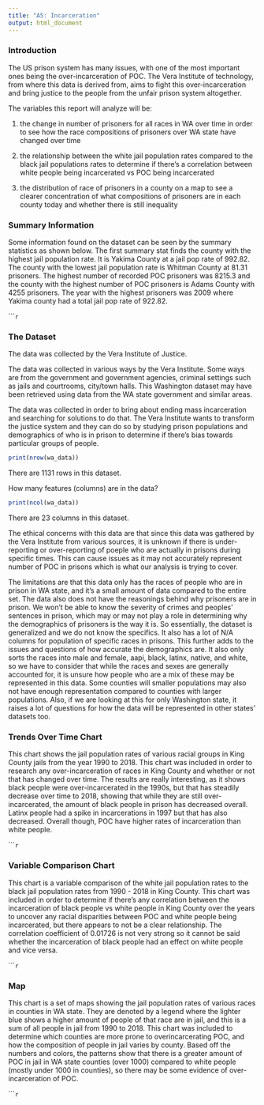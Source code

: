 ```yaml
---
title: "A5: Incarceration"
output: html_document
---
```


### Introduction

The US prison system has many issues, with one of the most important ones being the over-incarceration of POC. The Vera Institute of technology, from where this data is derived from, aims to fight this over-incarceration and bring justice to the people from the unfair prison system altogether.

The variables this report will analyze will be:

(1) the change in number of prisoners for all races in WA over time in order to see how the race compositions of prisoners over WA state have changed over time

(2) the relationship between the white jail population rates compared to the black jail populations rates to determine if there's a correlation between white people being incarcerated vs POC being incarcerated

(3) the distribution of race of prisoners in a county on a map to see a clearer concentration of what compositions of prisoners are in each county today and whether there is still inequality

### Summary Information

Some information found on the dataset can be seen by the summary statistics as shown below. The first summary stat finds the county with the highest jail population rate. It is Yakima County at a jail pop rate of 992.82. The county with the lowest jail population rate is Whitman County at 81.31 prisoners. The highest number of recorded POC prisoners was 8215.3 and the county with the highest number of POC prisoners is Adams County with 4255 prisoners. The year with the highest prisoners was 2009 where Yakima county had a total jail pop rate of 922.82.

``````r
```

### The Dataset

The data was collected by the Vera Institute of Justice.

The data was collected in various ways by the Vera Institute. Some ways are from the government and government agencies, criminal settings such as jails and courtrooms, city/town halls. This Washington dataset may have been retrieved using data from the WA state government and similar areas.

The data was collected in order to bring about ending mass incarceration and searching for solutions to do that. The Vera Institute wants to transform the justice system and they can do so by studying prison populations and demographics of who is in prison to determine if there's bias towards particular groups of people.

```r
print(nrow(wa_data))
```

There are 1131 rows in this dataset.

How many features (columns) are in the data? 

```r
print(ncol(wa_data))
```

There are 23 columns in this dataset.

The ethical concerns with this data are that since this data was gathered by the Vera Institute from various sources, it is unknown if there is under-reporting or over-reporting of poeple who are actually in prisons during specific times. This can cause issues as it may not accurately represent number of POC in prisons which is what our analysis is trying to cover.

The limitations are that this data only has the races of people who are in prison in WA state, and it's a small amount of data compared to the entire set. The data also does not have the reasonings behind why prisoners are in prison. We won't be able to know the severity of crimes and peoples' sentences in prison, which may or may not play a role in determining why the demographics of prisoners is the way it is. So essentially, the dataset is generalized and we do not know the specifics. It also has a lot of N/A columns for population of specific races in prisons. This further adds to the issues and questions of how accurate the demographics are. It also only sorts the races into male and female, aapi, black, latinx, native, and white, so we have to consider that while the races and sexes are generally accounted for, it is unsure how people who are a mix of these may be represented in this data. Some counties will smaller populations may also not have enough representation compared to counties with larger populations. Also, if we are looking at this for only Washington state, it raises a lot of questions for how the data will be represented in other states' datasets too.

### Trends Over Time Chart

This chart shows the jail population rates of various racial groups in King County jails from the year 1990 to 2018. This chart was included in order to research any over-incarceration of races in King County and whether or not that has changed over time. The results are really interesting, as it shows black people were over-incarcerated in the 1990s, but that has steadily decrease over time to 2018, showing that while they are still over-incarcerated, the amount of black people in prison has decreased overall. Latinx people had a spike in incarcerations in 1997 but that has also decreased. Overall though, POC have higher rates of incarceration than white people.

``````r
```

### Variable Comparison Chart

This chart is a variable comparison of the white jail population rates to the black jail population rates from 1990 - 2018 in King County. This chart was included in order to determine if there's any correlation between the incarceration of black people vs white people in King County over the years to uncover any racial disparities between POC and white people being incarcerated, but there appears to not be a clear relationship. The correlation coefficient of 0.01726 is not very strong so it cannot be said whether the incarceration of black people had an effect on white people and vice versa.

``````r
```

### Map

This chart is a set of maps showing the jail population rates of various races in counties in WA state. They are denoted by a legend where the lighter blue shows a higher amount of people of that race are in jail, and this is a sum of all people in jail from 1990 to 2018. This chart was included to determine which counties are more prone to overincarcerating POC, and how the composition of people in jail varies by county. Based off the numbers and colors, the patterns show that there is a greater amount of POC in jail in WA state counties (over 1000) compared to white people (mostly under 1000 in counties), so there may be some evidence of over-incarceration of POC.

``````r
```

